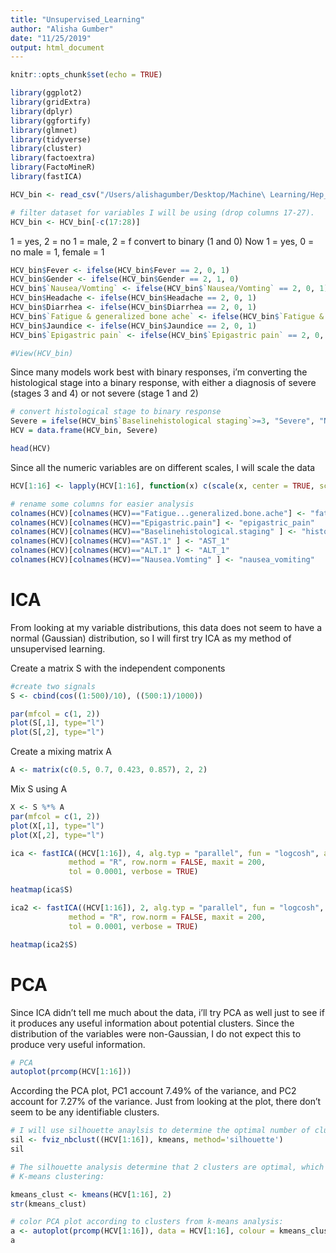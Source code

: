 ```yaml
---
title: "Unsupervised_Learning"
author: "Alisha Gumber"
date: "11/25/2019"
output: html_document
---
```


```r
knitr::opts_chunk$set(echo = TRUE)
```

```r
library(ggplot2)
library(gridExtra)
library(dplyr)
library(ggfortify)
library(glmnet)
library(tidyverse)
library(cluster)
library(factoextra)
library(FactoMineR)
library(fastICA)
```



```r
HCV_bin <- read_csv("/Users/alishagumber/Desktop/Machine\ Learning/Hep_C_dataset/HCV-Egy-Data.csv")
```

```r
# filter dataset for variables I will be using (drop columns 17-27).
HCV_bin <- HCV_bin[-c(17:28)]
```

1 = yes, 2 = no
1 = male, 2 = f
convert to binary (1 and 0)
Now 1 = yes, 0 = no
male = 1, female = 1
```r
HCV_bin$Fever <- ifelse(HCV_bin$Fever == 2, 0, 1)
HCV_bin$Gender <- ifelse(HCV_bin$Gender == 2, 1, 0)
HCV_bin$`Nausea/Vomting` <- ifelse(HCV_bin$`Nausea/Vomting` == 2, 0, 1)
HCV_bin$Headache <- ifelse(HCV_bin$Headache == 2, 0, 1)
HCV_bin$Diarrhea <- ifelse(HCV_bin$Diarrhea == 2, 0, 1)
HCV_bin$`Fatigue & generalized bone ache` <- ifelse(HCV_bin$`Fatigue & generalized bone ache` == 2, 0, 1)
HCV_bin$Jaundice <- ifelse(HCV_bin$Jaundice == 2, 0, 1)
HCV_bin$`Epigastric pain` <- ifelse(HCV_bin$`Epigastric pain` == 2, 0, 1)

#View(HCV_bin)
```


Since many models work best with binary responses, i'm converting the histological stage into a binary response, with either a diagnosis of severe (stages 3 and 4) or not severe (stage 1 and 2)
```r
# convert histological stage to binary response
Severe = ifelse(HCV_bin$`Baselinehistological staging`>=3, "Severe", "Not_Severe")
HCV = data.frame(HCV_bin, Severe)

head(HCV)
```
 

Since all the numeric variables are on different scales, I will scale the data
```r
HCV[1:16] <- lapply(HCV[1:16], function(x) c(scale(x, center = TRUE, scale = TRUE)))
```


```r
# rename some columns for easier analysis
colnames(HCV)[colnames(HCV)=="Fatigue...generalized.bone.ache"] <- "fatigue_and_bodyache"
colnames(HCV)[colnames(HCV)=="Epigastric.pain"] <- "epigastric_pain"
colnames(HCV)[colnames(HCV)=="Baselinehistological.staging" ] <- "histological_stage"
colnames(HCV)[colnames(HCV)=="AST.1" ] <- "AST_1"
colnames(HCV)[colnames(HCV)=="ALT.1" ] <- "ALT_1"
colnames(HCV)[colnames(HCV)=="Nausea.Vomting" ] <- "nausea_vomiting"
```


# ICA

From looking at my variable distributions, this data does not seem to have a normal (Gaussian) distribution, so I will first try ICA as my method of unsupervised learning.

Create a matrix S with the independent components
```r
#create two signals
S <- cbind(cos((1:500)/10), ((500:1)/1000))

par(mfcol = c(1, 2))
plot(S[,1], type="l")
plot(S[,2], type="l")
```

Create a mixing matrix A
```r
A <- matrix(c(0.5, 0.7, 0.423, 0.857), 2, 2)
```

Mix S using A
```r
X <- S %*% A
par(mfcol = c(1, 2))
plot(X[,1], type="l")
plot(X[,2], type="l")

```

```r
ica <- fastICA((HCV[1:16]), 4, alg.typ = "parallel", fun = "logcosh", alpha = 1,
             method = "R", row.norm = FALSE, maxit = 200,
             tol = 0.0001, verbose = TRUE)

heatmap(ica$S)

ica2 <- fastICA((HCV[1:16]), 2, alg.typ = "parallel", fun = "logcosh", alpha = 1,
             method = "R", row.norm = FALSE, maxit = 200,
             tol = 0.0001, verbose = TRUE)

heatmap(ica2$S)
```


# PCA

Since ICA didn't tell me much about the data, i'll try PCA as well just to see if it produces any useful information about potential clusters. Since the distribution of the variables were non-Gaussian, I do not expect this to produce very useful information.

```r
# PCA
autoplot(prcomp(HCV[1:16]))
```

According the PCA plot, PC1 account 7.49% of the variance, and PC2 account for 7.27% of the variance. Just from looking at the plot, there don't seem to be any identifiable clusters. 

```r
# I will use silhouette anaylsis to determine the optimal number of clusters for the k-means clustering method.
sil <- fviz_nbclust((HCV[1:16]), kmeans, method='silhouette')
sil
```


```r
# The silhouette analysis determine that 2 clusters are optimal, which seems good since I split the dataset into patients who have 'Severe' and 'Not Severe' liver fibrosis.
# K-means clustering:

kmeans_clust <- kmeans(HCV[1:16], 2)
str(kmeans_clust)

# color PCA plot according to clusters from k-means analysis:
a <- autoplot(prcomp(HCV[1:16]), data = HCV[1:16], colour = kmeans_clust$cluster)
a
```


